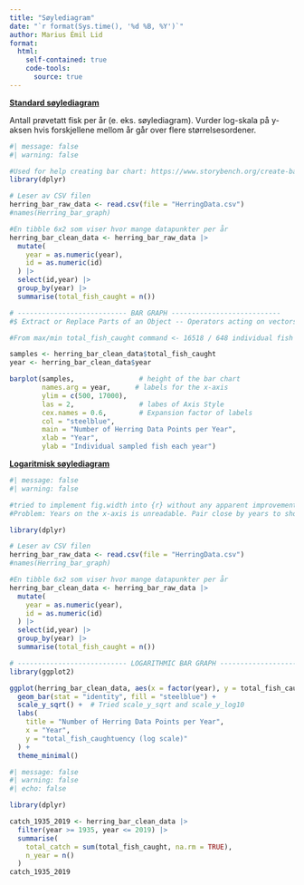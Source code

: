 ```yaml
---
title: "Søylediagram"
date: "`r format(Sys.time(), '%d %B, %Y')`"
author: Marius Émil Lid
format: 
  html:
    self-contained: true
    code-tools: 
      source: true
---
```


[**Standard søylediagram**]{.underline}

Antall prøvetatt fisk per år (e. eks. søylediagram). Vurder log-skala på y-aksen hvis forskjellene mellom år går over flere størrelsesordener. 

```r
#| message: false
#| warning: false

#Used for help creating bar chart: https://www.storybench.org/create-barplot-r/
library(dplyr)

# Leser av CSV filen
herring_bar_raw_data <- read.csv(file = "HerringData.csv")
#names(Herring_bar_graph)

#En tibble 6x2 som viser hvor mange datapunkter per år
herring_bar_clean_data <- herring_bar_raw_data |> 
  mutate(
    year = as.numeric(year),
    id = as.numeric(id)
  ) |> 
  select(id,year) |> 
  group_by(year) |> 
  summarise(total_fish_caught = n())

# --------------------------- BAR GRAPH --------------------------- 
#$ Extract or Replace Parts of an Object -- Operators acting on vectors, matrices, arrays and lists to extract or replace parts.

#From max/min total_fish_caught command <- 16518 / 648 individual fish 

samples <- herring_bar_clean_data$total_fish_caught
year <- herring_bar_clean_data$year

barplot(samples,                # height of the bar chart
        names.arg = year,      # labels for the x-axis
        ylim = c(500, 17000),
        las = 2,                # labes of Axis Style
        cex.names = 0.6,        # Expansion factor of labels
        col = "steelblue",
        main = "Number of Herring Data Points per Year",
        xlab = "Year",
        ylab = "Individual sampled fish each year")
```

[**Logaritmisk søylediagram**]{.underline}

```r
#| message: false
#| warning: false

#tried to implement fig.width into {r} without any apparent improvement
#Problem: Years on the x-axis is unreadable. Pair close by years to show trend?

library(dplyr)

# Leser av CSV filen
herring_bar_raw_data <- read.csv(file = "HerringData.csv")
#names(Herring_bar_graph)

#En tibble 6x2 som viser hvor mange datapunkter per år
herring_bar_clean_data <- herring_bar_raw_data |> 
  mutate(
    year = as.numeric(year),
    id = as.numeric(id)
  ) |> 
  select(id,year) |> 
  group_by(year) |> 
  summarise(total_fish_caught = n())

# --------------------------- LOGARITHMIC BAR GRAPH ---------------------------
library(ggplot2)

ggplot(herring_bar_clean_data, aes(x = factor(year), y = total_fish_caught)) +
  geom_bar(stat = "identity", fill = "steelblue") +
  scale_y_sqrt() +  # Tried scale_y_sqrt and scale_y_log10
  labs(
    title = "Number of Herring Data Points per Year",
    x = "Year",
    y = "total_fish_caughtuency (log scale)"
  ) +
  theme_minimal()
```

```r
#| message: false
#| warning: false
#| echo: false

library(dplyr)

catch_1935_2019 <- herring_bar_clean_data |> 
  filter(year >= 1935, year <= 2019) |> 
  summarise(
    total_catch = sum(total_fish_caught, na.rm = TRUE),
    n_year = n()
  )
catch_1935_2019
```
